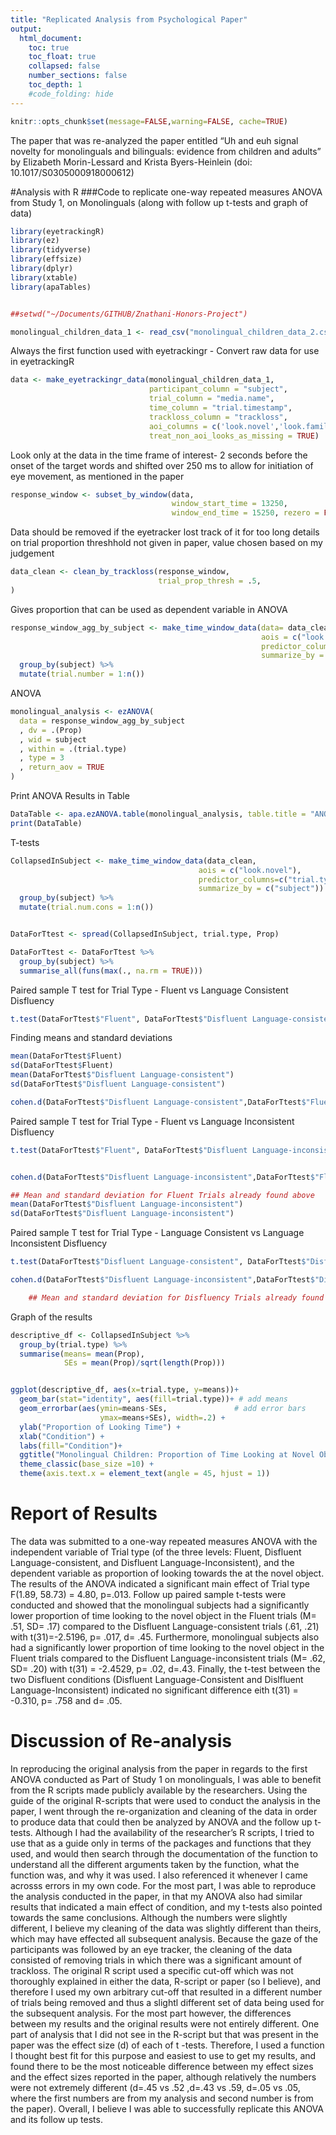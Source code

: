 ```yaml
---
title: "Replicated Analysis from Psychological Paper"
output:
  html_document:
    toc: true
    toc_float: true
    collapsed: false
    number_sections: false
    toc_depth: 1
    #code_folding: hide
---
```


```r
knitr::opts_chunk$set(message=FALSE,warning=FALSE, cache=TRUE)
```

The paper that was re-analyzed the paper entitled "Uh and euh signal novelty for monolinguals and bilinguals: evidence from children and adults" by 
Elizabeth Morin-Lessard and Krista Byers-Heinlein (doi: 10.1017/S0305000918000612)

#Analysis with R
###Code to replicate one-way repeated measures ANOVA from Study 1, on Monolinguals (along with follow up t-tests and graph of data)
```r
library(eyetrackingR)
library(ez)
library(tidyverse)
library(effsize)
library(dplyr)
library(xtable)
library(apaTables)


##setwd("~/Documents/GITHUB/Znathani-Honors-Project")

monolingual_children_data_1 <- read_csv("monolingual_children_data_2.csv")

```

Always the first function used with eyetrackingr - Convert raw data for use in eyetrackingR

```r
data <- make_eyetrackingr_data(monolingual_children_data_1, 
                               participant_column = "subject",
                               trial_column = "media.name",
                               time_column = "trial.timestamp",
                               trackloss_column = "trackloss",
                               aoi_columns = c('look.novel','look.familiar'),
                               treat_non_aoi_looks_as_missing = TRUE)

```


Look only at the data in the time frame of interest- 2 seconds before the onset of the target words and shifted over 250 ms to allow for initiation of eye movement, as mentioned in the paper

```r
response_window <- subset_by_window(data,
                                    window_start_time = 13250,
                                    window_end_time = 15250, rezero = FALSE, remove=TRUE)
```

Data should be removed if the eyetracker lost track of it for too long
details on trial proportion threshhold not given in paper, value chosen based on my judgement

```r
data_clean <- clean_by_trackloss(response_window,
                                 trial_prop_thresh = .5,
)
```


Gives proportion that can be used as dependent variable in ANOVA

```r
response_window_agg_by_subject <- make_time_window_data(data= data_clean, 
                                                        aois = c("look.novel"),
                                                        predictor_columns=c("trial.type", "target.type"),
                                                        summarize_by = c("subject", "media.name")) %>%
  group_by(subject) %>%
  mutate(trial.number = 1:n())
```


ANOVA

```r
monolingual_analysis <- ezANOVA(
  data = response_window_agg_by_subject
  , dv = .(Prop)
  , wid = subject
  , within = .(trial.type)
  , type = 3
  , return_aov = TRUE
)

```


Print ANOVA Results in Table
```r

DataTable <- apa.ezANOVA.table(monolingual_analysis, table.title = "ANOVA Output")
print(DataTable)
```





T-tests
```r
CollapsedInSubject <- make_time_window_data(data_clean, 
                                          aois = c("look.novel"),
                                          predictor_columns=c("trial.type"),
                                          summarize_by = c("subject")) %>%
  group_by(subject) %>%
  mutate(trial.num.cons = 1:n())


DataForTtest <- spread(CollapsedInSubject, trial.type, Prop)

DataForTtest <- DataForTtest %>% 
  group_by(subject) %>%
  summarise_all(funs(max(., na.rm = TRUE)))

```

Paired sample T test for Trial Type - Fluent vs Language Consistent Disfluency
```r
t.test(DataForTtest$"Fluent", DataForTtest$"Disfluent Language-consistent",paired=TRUE) 
```

Finding means and standard deviations
```r
mean(DataForTtest$Fluent)  
sd(DataForTtest$Fluent)    
mean(DataForTtest$"Disfluent Language-consistent") 
sd(DataForTtest$"Disfluent Language-consistent")   

cohen.d(DataForTtest$"Disfluent Language-consistent",DataForTtest$"Fluent",pooled=TRUE,paired=TRUE)
```


Paired sample T test for Trial Type - Fluent vs Language Inconsistent Disfluency
```r
t.test(DataForTtest$"Fluent", DataForTtest$"Disfluent Language-inconsistent",paired=TRUE) ## Sig.


cohen.d(DataForTtest$"Disfluent Language-inconsistent",DataForTtest$"Fluent",pooled=TRUE,paired=TRUE)

## Mean and standard deviation for Fluent Trials already found above 
mean(DataForTtest$"Disfluent Language-inconsistent") 
sd(DataForTtest$"Disfluent Language-inconsistent") 
```

   
Paired sample T test for Trial Type - Language Consistent vs Language Inconsistent Disfluency
```r
t.test(DataForTtest$"Disfluent Language-consistent", DataForTtest$"Disfluent Language-inconsistent",paired=TRUE)

cohen.d(DataForTtest$"Disfluent Language-inconsistent",DataForTtest$"Disfluent Language-consistent",pooled=TRUE,paired=TRUE)

    ## Mean and standard deviation for Disfluency Trials already found above 

```



Graph of the results
```r
descriptive_df <- CollapsedInSubject %>% 
  group_by(trial.type) %>% 
  summarise(means= mean(Prop),
            SEs = mean(Prop)/sqrt(length(Prop)))


ggplot(descriptive_df, aes(x=trial.type, y=means))+ 
  geom_bar(stat="identity", aes(fill=trial.type))+ # add means
  geom_errorbar(aes(ymin=means-SEs,               # add error bars
                    ymax=means+SEs), width=.2) +
  ylab("Proportion of Looking Time") +
  xlab("Condition") +
  labs(fill="Condition")+
  ggtitle("Monolingual Children: Proportion of Time Looking at Novel Object") +
  theme_classic(base_size =10) +
  theme(axis.text.x = element_text(angle = 45, hjust = 1))

```

# Report of Results
The data was submitted to a one-way repeated measures ANOVA with the independent variable of Trial type (of the three levels: Fluent, Disfluent Language-consistent, and Disfluent Language-Inconsistent), and the dependent variable as proportion of looking towards the at the novel object. The results of the ANOVA indicated a significant main effect of Trial type F(1.89, 58.73) = 4.80, p=.013. Follow up paired sample t-tests were conducted and showed that the monolingual subjects had a significantly lower proportion of time looking to the novel object in the Fluent trials (M= .51, SD= .17) compared to the Disfluent Language-consistent trials (.61, .21) with t(31)=-2.5196, p= .017, d= .45. Furthermore, monolingual subjects also had a significantly lower proportion of time looking to the novel object in the Fluent trials compared to the Disfluent Language-inconsistent trials (M= .62, SD= .20) with t(31) = -2.4529, p= .02, d=.43. Finally, the t-test between the two Disfluent conditions (Disfluent Language-Consistent and Dislfluent Language-Inconsistent) indicated no significant difference eith t(31) = -0.310, p= .758 and d= .05. 

# Discussion of Re-analysis

In reproducing the original analysis from the paper in regards to the first ANOVA conducted as Part of Study 1 on monolinguals, I was able to benefit from the R scripts made publicly available by the researchers. Using the guide of the original R-scripts that were used to conduct the analysis in the paper, I went through the re-organization and cleaning of the data in order to produce data that could then be analyzed by ANOVA and the follow up t-tests. Although I had the availability of the researcher's R scripts, I tried to use that as a guide only in terms of the packages and functions that they used, and would then search through the documentation of the function to understand all the different arguments taken by the function, what the function was, and why it was used. I also referenced it whenever I came acrosss errors in my own code. For the most part, I was able to reproduce the analysis conducted in the paper, in that my ANOVA also had similar results that indicated a main effect of condition, and my t-tests also pointed towards the same conclusions. Although the numbers were slightly different, I believe my cleaning of the data was slightly different than theirs, which may have effected all subsequent analysis. Because the gaze of the participants was followed by an eye tracker, the cleaning of the data consisted of removing trials in which there was a significant amount of trackloss. The original R script used a specific cut-off which was not thoroughly explained in either the data, R-script or paper (so I believe), and therefore I used my own arbitrary cut-off that resulted in a different number of trials being removed and thus a slightl different set of data being used for the subsequent analysis. For the most part however, the differences between my results and the original results were not entirely different. One part of analysis that I did not see in the R-script but that was present in the paper was the effect size (d) of each of t -tests. Therefore, I used a function I thought best fit for this purpose and easiest to use to get my results, and found there to be the most noticeable difference between my effect sizes and the effect sizes reported in the paper, although relatively the numbers were not extremely different (d=.45 vs .52 ,d=.43 vs .59, d=.05 vs .05, where the first numbers are from my analysis and second number is from the paper). Overall, I believe I was able to successfully replicate this ANOVA and its follow up tests.


